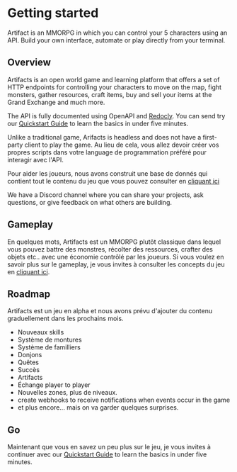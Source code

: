 

# Getting started
 
Artifact is an MMORPG in which you can control your 5 characters using an API.
Build your own interface, automate or play directly from your terminal.

<Cards>
  <Card title="Quickstart" href="/quickstart/" />
  <Card title="Database" href="https://artifactsmmo.com/databases" />
  <Card title="API Reference" href="https://api.artifactsmmo.com/redoc" />
</Cards>


## Overview
Artifacts is an open world game and learning platform that offers a set of HTTP endpoints for controlling your characters to move on the map, fight monsters, gather resources, craft items, buy and sell your items at the Grand Exchange and much more.

The API is fully documented using OpenAPI and [Redocly](https://api.artifactsmmo.com/redoc). You can send try our [Quickstart Guide](/quickstart/) to learn the basics in under five minutes.

Unlike a traditional game, Arifacts is headless and does not have a first-party client to play the game.
Au lieu de cela, vous allez devoir créer vos propres scripts dans votre language de programmation préféré pour interagir avec l'API.

Pour aider les joueurs, nous avons construit une base de donnés qui contient tout le contenu du jeu que vous pouvez consulter en [cliquant ici](https://artifactsmmo.com/database)

We have a Discord channel where you can share your projects, ask questions, or give feedback on what others are building.

## Gameplay
En quelques mots, Artifacts est un MMORPG plutôt classique dans lequel vous pouvez battre des monstres, récolter des ressources, crafter des objets etc.. avec une économie contrôlé par les joueurs.
Si vous voulez en savoir plus sur le gameplay, je vous invites à consulter les concepts du jeu en [cliquant ici](https://artifactsmmo.com/game_concepts).

## Roadmap
Artifacts est un jeu en alpha et nous avons prévu d'ajouter du contenu graduellement dans les prochains mois.
- Nouveaux skills
- Système de montures
- Système de familliers
- Donjons
- Quêtes
- Succès
- Artifacts
- Échange player to player
- Nouvelles zones, plus de niveaux.
- create webhooks to receive notifications when events occur in the game
- et plus encore... mais on va garder quelques surprises.

## Go
Maintenant que vous en savez un peu plus sur le jeu, je vous invites à continuer avec our [Quickstart Guide](/quickstart/) to learn the basics in under five minutes.